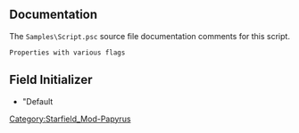 {{Script_Member_Summary
| title = Description
| script = [[SFM:Script-Samples:Script|Samples:Script]]
| name = [[SFM:Script-Samples:Script/Description|Description]]
| kind = Property
| flags = description" Auto
| returns = string
| parameters = "Default
| documentation = Properties with various flags
}}


== Documentation ==
The <code>Samples\Script.psc</code> source file documentation comments for this script.

<source>
Properties with various flags
</source>


== Field Initializer ==
* "Default


[[Category:Starfield_Mod-Papyrus]]
